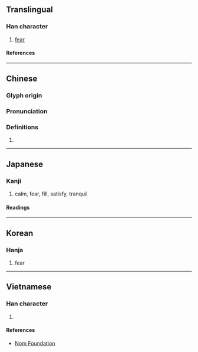 {{character info/new}}
==Translingual==

===Han character===
{{Han char|rn=61|rad=心|as=09|sn=12|four=94094|canj=PPTD|ids=⿰忄枼}}

# [[fear]]

====References====
{{Han ref|kx=0392.290|dkj=10861|dj=0728.130|hdz=42326.040|uh=60F5}}

----

==Chinese==
{{zh-forms}}

===Glyph origin===
{{Han etym}}

===Pronunciation===
{{zh-pron
|m=dié
|c=dip6
|mc=y
|oc=y
|cat=
}}

===Definitions===
{{zh-hanzi}}

# {{rfdef|zh}}

----

==Japanese==

===Kanji===
{{ja-kanji|grade=|rs=心09}}

# calm, fear, fill, satisfy, tranquil

====Readings====
{{ja-readings
|goon=じょう<でふ, きょう<けふ
|kanon=ちょう<てふ, きょう<けふ
|kun=やす-らか
}}

----

==Korean==

===Hanja===
{{ko-hanja|접}}

# fear

----

==Vietnamese==

===Han character===
{{vi-readings|rs=心09|reading=đẹp}}

# {{defn|lang=vi|sort=心09}}

====References====
* [http://nomfoundation.org/common/nom_details.php?codepoint=60f5 Nom Foundation]